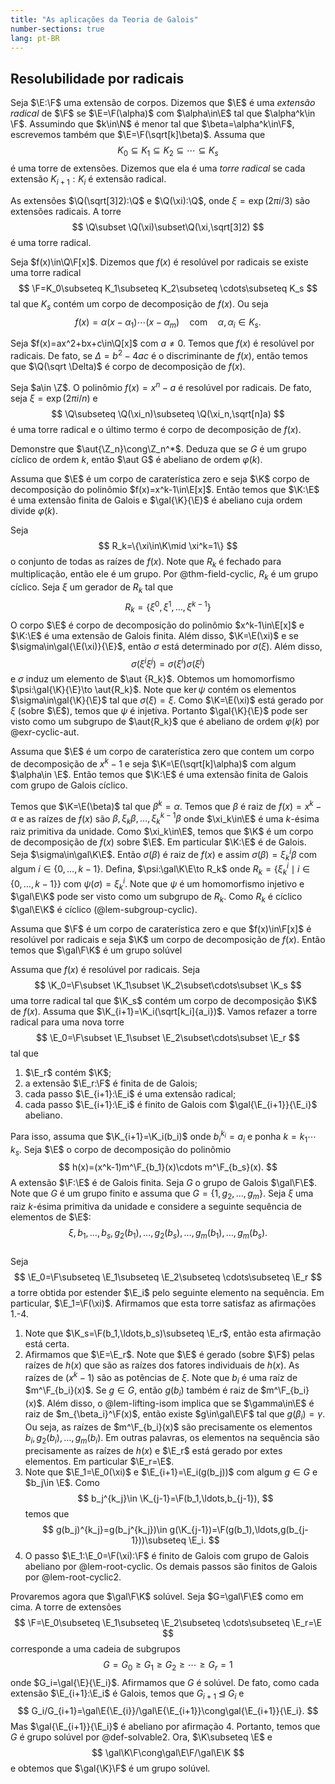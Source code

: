 ```yaml
---
title: "As aplicações da Teoria de Galois"
number-sections: true
lang: pt-BR
---
```


## Resolubilidade por radicais 

:::{#def-ext-rad}
Seja $\E:\F$ uma extensão de corpos. Dizemos que $\E$ é uma *extensão radical* de $\F$ se $\E=\F(\alpha)$ com $\alpha\in\E$ tal que $\alpha^k\in \F$. Assumindo que $k\in\N$ é menor tal que $\beta=\alpha^k\in\F$, escrevemos também que $\E=\F(\sqrt[k]\beta)$. Assuma que 
$$
K_0\subseteq K_1\subseteq K_2\subseteq \cdots\subseteq K_s
$$ 
é uma torre de extensões. Dizemos que ela é uma *torre radical* se cada extensão $K_{i+1}:K_{i}$ é extensão radical.
:::

:::{#exm-ext-rad}
As extensões $\Q(\sqrt[3]2):\Q$ e $\Q(\xi):\Q$, onde $\xi=\exp(2\pi i/3)$ são extensões radicais. A torre 
$$
\Q\subset \Q(\xi)\subset\Q(\xi,\sqrt[3]2)
$$
é uma torre radical.
:::

:::{#def-res-rad}
Seja $f(x)\in\Q\F[x]$. Dizemos que $f(x)$ é resolúvel por radicais se existe uma torre radical 
$$
\F=K_0\subseteq K_1\subseteq K_2\subseteq \cdots\subseteq K_s
$$
tal que $K_s$ contém um corpo de decomposição de $f(x)$. Ou seja 
$$
f(x)=\alpha(x-\alpha_1)\cdots(x-\alpha_m)\quad\mbox{com}\quad \alpha,\alpha_i\in K_s.
$$
:::

:::{#exm-quadratic-radical}
Seja $f(x)=ax^2+bx+c\in\Q[x]$ com $a\neq 0$. Temos que $f(x)$ é resolúvel por radicais. De fato, se $\Delta=b^2-4ac$ é o discriminante de $f(x)$, então temos que $\Q(\sqrt \Delta)$ é corpo de decomposição de $f(x)$.
:::

:::{#exm-nadic-radical}
Seja $a\in \Z$. O polinômio $f(x)=x^n-a$ é resolúvel por radicais. De fato, seja $\xi=\exp(2\pi i/n)$ e 
$$
\Q\subseteq \Q(\xi_n)\subseteq \Q(\xi_n,\sqrt[n]a)
$$
é uma torre radical e o último termo é corpo de decomposição de $f(x)$. 
:::

:::{#exr-cyclic-aut}
Demonstre que $\aut{\Z_n}\cong\Z_n^*$. Deduza que se  $G$ é um grupo cíclico de ordem $k$, então $\aut G$ é abeliano de ordem $\varphi(k)$. 
:::

:::{#lem-root-cyclic}
Assuma que $\E$ é um corpo de caraterística zero e seja $\K$ corpo de decomposição do polinômio $f(x)=x^k-1\in\E[x]$.  Então temos que 
$\K:\E$ é uma extensão finita de Galois e $\gal{\K}{\E}$ é abeliano cuja ordem divide $\varphi(k)$. 
:::
:::{.proof}
Seja 
$$
R_k=\{\xi\in\K\mid \xi^k=1\}
$$
o conjunto de todas as raízes de $f(x)$. Note que $R_k$ é fechado para multiplicação, então ele é um grupo. Por @thm-field-cyclic, $R_k$ é um grupo cíclico. Seja $\xi$ um gerador de $R_k$ tal que 
$$
R_k=\{\xi^0,\xi^1,\ldots,\xi^{k-1}\}
$$
O corpo $\E$ é corpo de decomposição do polinômio $x^k-1\in\E[x]$ e $\K:\E$ é uma extensão de Galois finita.  Além disso, $\K=\E(\xi)$ e 
se $\sigma\in\gal{\E(\xi)}{\E}$, então $\sigma$ está determinado por $\sigma(\xi)$. Além disso, 
$$
\sigma(\xi^i\xi^j)=\sigma(\xi^i)\sigma(\xi^j)
$$
e $\sigma$ induz um elemento de $\aut {R_k}$. Obtemos um homomorfismo $\psi:\gal{\K}{\E}\to \aut{R_k}$. Note que $\ker\psi$ contém os elementos $\sigma\in\gal{\K}{\E}$ tal que $\sigma(\xi)=\xi$. Como $\K=\E(\xi)$ está gerado por $\xi$ (sobre $\E$), temos que $\psi$ é 
injetiva. Portanto $\gal{\K}{\E}$ pode ser visto como um subgrupo de $\aut{R_k}$ que é abeliano de ordem $\varphi(k)$ por @exr-cyclic-aut. 
:::

:::{#lem-root-cyclic2}
Assuma que $\E$ é um corpo de caraterística zero que contem um corpo de decomposição de $x^k-1$ e seja $\K=\E(\sqrt[k]\alpha)$ com algum $\alpha\in \E$. Então 
temos que $\K:\E$ é uma extensão finita de Galois com grupo de Galois cíclico.
:::
:::{.proof}
Temos que $\K=\E(\beta)$ tal que $\beta^k=\alpha$. Temos que $\beta$ é raiz de $f(x)=x^k-\alpha$ e as raízes de $f(x)$ são 
$\beta, \xi_k\beta,\ldots,\xi_k^{k-1}\beta$ onde $\xi_k\in\E$ é uma $k$-ésima raiz primitiva da unidade. Como $\xi_k\in\E$, temos que $\K$ é um corpo de decomposição de $f(x)$ sobre $\E$. Em particular $\K:\E$ é de Galois. Seja $\sigma\in\gal\K\E$. Então $\sigma(\beta)$ é raiz de $f(x)$ e assim $\sigma(\beta)=\xi_k^i\beta$ com algum $i\in\{0,\ldots,k-1\}$.  Defina, $\psi:\gal\K\E\to R_k$ onde $R_k=\{\xi_k^i\mid i\in\{0,\ldots,k-1\}\}$ com $\psi(\sigma)=\xi_k^i$. Note que $\psi$ é um homomorfismo injetivo e $\gal\E\K$ pode ser visto como um subgrupo de $R_k$. Como $R_k$ é cíclico $\gal\E\K$ é cíclico (@lem-subgroup-cyclic).
:::

:::{#thm-galois}
Assuma que $\F$ é um corpo de caraterística zero e que $f(x)\in\F[x]$ é resolúvel por radicais e seja $\K$ um corpo de decomposição de $f(x)$. Então temos que $\gal\F\K$ é um grupo solúvel
:::
:::{.proof}
Assuma que $f(x)$ é resolúvel por radicais. Seja 
$$
\K_0=\F\subset \K_1\subset \K_2\subset\cdots\subset \K_s
$$
uma torre radical tal que $\K_s$ contém um corpo de decomposição $\K$ de $f(x)$. Assuma que $\K_{i+1}=\K_i(\sqrt[k_i]{a_i})$. Vamos refazer a torre radical para uma nova torre 
$$
\E_0=\F\subset \E_1\subset \E_2\subset\cdots\subset \E_r  
$$
tal que

1. $\E_r$ contém $\K$;
2. a extensão $\E_r:\F$ é finita de de Galois;
3. cada passo $\E_{i+1}:\E_i$ é uma extensão radical;
4. cada passo $\E_{i+1}:\E_i$ é finito de Galois com $\gal{\E_{i+1}}{\E_i}$ abeliano.

Para isso, assuma que $\K_{i+1}=\K_i(b_i)$ onde $b_i^{k_i}=a_i$ e ponha $k=k_1\cdots k_s$. Seja $\E$ o corpo de decomposição do polinômio
$$
h(x)=(x^k-1)m^\F_{b_1}(x)\cdots m^\F_{b_s}(x).
$$
A extensão $\F:\E$ é de Galois finita. Seja $G$ o grupo de Galois $\gal\F\E$. Note que $G$ é um grupo finito e assuma que 
$G=\{1,g_2,\ldots,g_m\}$. Seja $\xi$ uma raiz $k$-ésima primitiva da unidade e considere a seguinte sequência de elementos de $\E$:
$$
\xi,b_1,\ldots,b_s,g_2(b_1),\ldots,g_2(b_s),\ldots,g_m(b_1),\ldots,g_m(b_s).
$$  
Seja 
$$
\E_0=\F\subseteq \E_1\subseteq \E_2\subseteq \cdots\subseteq \E_r
$$
a torre obtida por estender $\E_i$ pelo seguinte elemento na sequência. Em particular, $\E_1=\F(\xi)$. Afirmamos que esta torre satisfaz as afirmações 1.-4. 

1. Note que $\K_s=\F(b_1,\ldots,b_s)\subseteq \E_r$, então esta afirmação está certa. 
2. Afirmamos que $\E=\E_r$. Note que $\E$ é gerado (sobre $\F$) pelas raízes de $h(x)$ que são as raízes dos fatores individuais de $h(x)$.
As raízes de $(x^k-1)$ são as potências de $\xi$. Note que $b_i$  é uma raíz de $m^\F_{b_i}(x)$. Se $g\in G$, então $g(b_i)$ também é raiz de $m^\F_{b_i}(x)$. Além disso, o @lem-lifting-isom implica que se $\gamma\in\E$ é raiz de $m_{\beta_i}^\F(x)$, então existe $g\in\gal\E\F$ tal que $g(\beta_i)=\gamma$. Ou seja, as raízes de $m^\F_{b_i}(x)$ são precisamente os elementos $b_i,g_2(b_i),\ldots,g_m(b_i)$. Em outras palavras, os elementos na sequência são precisamente as raízes de $h(x)$ e $\E_r$ está gerado por extes elementos. Em particular $\E_r=\E$. 
3. Note que $\E_1=\E_0(\xi)$ e $\E_{i+1}=\E_i(g(b_j))$ com algum $g\in G$ e $b_j\in \E$.  Como 
$$
b_j^{k_j}\in \K_{j-1}=\F(b_1,\ldots,b_{j-1}),
$$ 
temos que
$$
g(b_j)^{k_j}=g(b_j^{k_j})\in g(\K_{j-1})=\F(g(b_1),\ldots,g(b_{j-1}))\subseteq \E_i. 
$$
4. O passo $\E_1:\E_0=\F(\xi):\F$ é finito de Galois com grupo de Galois abeliano por @lem-root-cyclic. Os demais passos são finitos de Galois por @lem-root-cyclic2.

Provaremos  agora que $\gal\F\K$ solúvel. Seja $G=\gal\F\E$ como em cima. A torre de extensões 
$$
\F=\E_0\subseteq \E_1\subseteq \E_2\subseteq \cdots\subseteq \E_r=\E
$$
corresponde a uma cadeia de subgrupos 
$$
G=G_0\geq G_1\geq G_2\geq \cdots\geq G_r=1
$$
onde $G_i=\gal{\E}{\E_i}$. Afirmamos que $G$ é solúvel. De fato, como cada extensão $\E_{i+1}:\E_i$ é Galois, temos que $G_{i+1}\unlhd G_i$ e 
$$
G_i/G_{i+1}=\gal\E{\E_{i}}/\gal\E{\E_{i+1}}\cong\gal{\E_{i+1}}{\E_i}.
$$
Mas $\gal{\E_{i+1}}{\E_i}$ é abeliano por afirmação 4. Portanto, temos que $G$ é grupo solúvel por @def-solvable2. Ora, $\K\subseteq \E$ e 
$$
\gal\K\F\cong\gal\E\F/\gal\E\K
$$
e obtemos que $\gal{\K}\F$ é um grupo solúvel.
:::